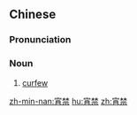 ==Chinese==
{{zh-forms}}

===Pronunciation===
{{zh-pron
|m=xiāojìn
|c=siu1 gam3
|mn=siau-kìm
|cat=n
}}

===Noun===
{{zh-noun}}

# [[curfew]]

[[zh-min-nan:宵禁]]
[[hu:宵禁]]
[[zh:宵禁]]